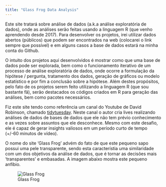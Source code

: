 ```yaml
---
title: "Glass Frog Data Analysis"
---
```


Este site tratará sobre análise de dados (a.k.a análise exploratória de dados), onde  as análises serão feitas usando a linguagem R (que venho aprendendo desde 2017). Para desenvolver os projetos, irei utilizar dados abertos (públicos) que podem ser encontrados na web (colocarei o link sempre que possível) e em alguns casos a base de dados estará na minha conta do Github. 

O intuito dos projetos aqui desenvolvidos é mostrar como que uma base de dados pode ser explorada, bem como o funcionamento iterativo de um processo de análise exploratória de dados, onde ocorre a formulação da hipótese / pergunta, tratamento dos dados, geração de gráficos ou modelo estatístico e por fim a conclusão sobre a hipótese. Além destes propósitos, pelo fato de os projetos serem feito utilizando a linguagem R (que sou bastante fã), serão destacados os códigos criados em R para geração das análises, bem como pacotes necessários.

Fiz este site tendo como referência um canal do Youtube de David Robinson, chamado [tidytuesday](https://www.youtube.com/channel/UCeiiqmVK07qhY-wvg3IZiZQ). Neste canal o autor cria lives realizando análises de dados de bases de dados que ele não tem prévio conhecimento e as vezes sobre assuntos que ele desconhece. Mesmo com este desafio, ele é capaz de gerar insights valiosos em um período curto de tempo (+/-60 minutos de vídeo).

O nome do site 'Glass Frog' advém do fato de que este pequeno sapo possui uma pele transparente, sendo esta característia uma similaridade com um dos objetivos da análise de dados, que é tornar as decisões mais 'transparentes' e embasadas. A imagem abaixo mostra este pequeno anfíbio.

![Glass Frog](/Users/francisco.piccolo/Desktop/R/franciscopiccolo.github.io/site_images/glass_frog.png)


